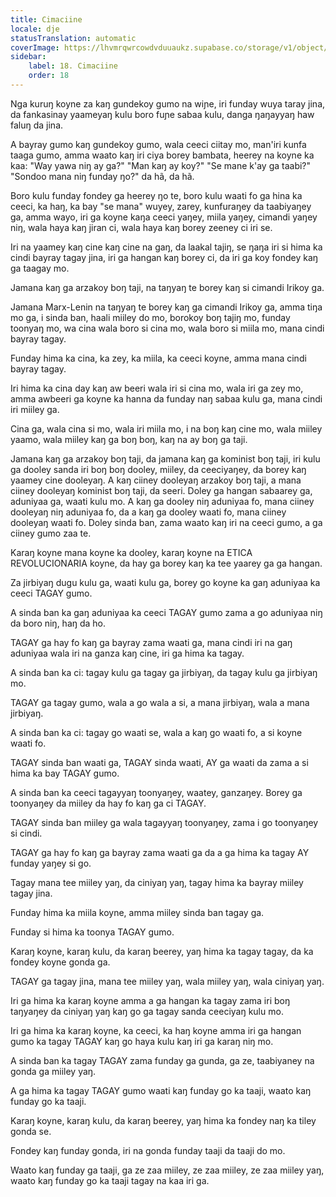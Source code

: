 ```yaml
---
title: Cimaciine
locale: dje
statusTranslation: automatic
coverImage: https://lhvmrqwrcowdvduuaukz.supabase.co/storage/v1/object/public/strapi-uploads/small_cover-educacion-fundamental.webp-2d51a7828a2b1309555be27f7e2a61a0.webp
sidebar:
    label: 18. Cimaciine
    order: 18
---
```

Nga kuruŋ koyne za kaŋ gundekoy gumo na wiɲe, iri funday wuya taray jina, da fankasinay yaameyaŋ kulu boro fuɲe sabaa kulu, danga ŋaŋayyaŋ haw faluŋ da jina.

A bayray gumo kaŋ gundekoy gumo, wala ceeci ciitay mo, man'iri kunfa taaga gumo, amma waato kaŋ iri ciya borey bambata, heerey na koyne ka kaa: "Way yawa niŋ ay ga?" "Man kaŋ ay koy?" "Se mane k'ay ga taabi?" "Sondoo mana niŋ funday ŋo?" da hã, da hã.

Boro kulu funday fondey ga heerey ŋo te, boro kulu waati fo ga hina ka ceeci, ka haŋ, ka bay "se mana" wuyey, zarey, kunfuraŋey da taabiyaŋey ga, amma wayo, iri ga koyne kaŋa ceeci yaŋey, miila yaŋey, cimandi yaŋey niŋ, wala haya kaŋ jiran ci, wala haya kaŋ borey zeeney ci iri se.

Iri na yaamey kaŋ cine kaŋ cine na gaŋ, da laakal tajiŋ, se ŋaŋa iri si hima ka cindi bayray tagay jina, iri ga hangan kaŋ borey ci, da iri ga koy fondey kaŋ ga taagay mo.

Jamana kaŋ ga arzakoy boŋ taji, na taŋyaŋ te borey kaŋ si cimandi Irikoy ga.

Jamana Marx-Lenin na taŋyaŋ te borey kaŋ ga cimandi Irikoy ga, amma tiŋa mo ga, i sinda ban, haali miiley do mo, borokoy boŋ tajiŋ mo, funday toonyaŋ mo, wa cina wala boro si cina mo, wala boro si miila mo, mana cindi bayray tagay.

Funday hima ka cina, ka zey, ka miila, ka ceeci koyne, amma mana cindi bayray tagay.

Iri hima ka cina day kaŋ aw beeri wala iri si cina mo, wala iri ga zey mo, amma awbeeri ga koyne ka hanna da funday naŋ sabaa kulu ga, mana cindi iri miiley ga.

Cina ga, wala cina si mo, wala iri miila mo, i na boŋ kaŋ cine mo, wala miiley yaamo, wala miiley kaŋ ga boŋ boŋ, kaŋ na ay boŋ ga taji.

Jamana kaŋ ga arzakoy boŋ taji, da jamana kaŋ ga kominist boŋ taji, iri kulu ga dooley sanda iri boŋ boŋ dooley, miiley, da ceeciyaŋey, da borey kaŋ yaamey cine dooleyaŋ. A kaŋ ciiney dooleyaŋ arzakoy boŋ taji, a mana ciiney dooleyaŋ kominist boŋ taji, da seeri. Doley ga hangan sabaarey ga, aduniyaa ga, waati kulu mo. A kaŋ ga dooley niŋ aduniyaa fo, mana ciiney dooleyaŋ niŋ aduniyaa fo, da a kaŋ ga dooley waati fo, mana ciiney dooleyaŋ waati fo. Doley sinda ban, zama waato kaŋ iri na ceeci gumo, a ga ciiney gumo zaa te.

Karaŋ koyne mana koyne ka dooley, karaŋ koyne na ETICA REVOLUCIONARIA koyne, da hay ga borey kaŋ ka tee yaarey ga ga hangan.

Za jirbiyaŋ dugu kulu ga, waati kulu ga, borey go koyne ka gaŋ aduniyaa ka ceeci TAGAY gumo.

A sinda ban ka gaŋ aduniyaa ka ceeci TAGAY gumo zama a go aduniyaa niŋ da boro niŋ, haŋ da ho.

TAGAY ga hay fo kaŋ ga bayray zama waati ga, mana cindi iri na gaŋ aduniyaa wala iri na ganza kaŋ cine, iri ga hima ka tagay.

A sinda ban ka ci: tagay kulu ga tagay ga jirbiyaŋ, da tagay kulu ga jirbiyaŋ mo.

TAGAY ga tagay gumo, wala a go wala a si, a mana jirbiyaŋ, wala a mana jirbiyaŋ.

A sinda ban ka ci: tagay go waati se, wala a kaŋ go waati fo, a si koyne waati fo.

TAGAY sinda ban waati ga, TAGAY sinda waati, AY ga waati da zama a si hima ka bay TAGAY gumo.

A sinda ban ka ceeci tagayyaŋ toonyaŋey, waatey, ganzaŋey. Borey ga toonyaŋey da miiley da hay fo kaŋ ga ci TAGAY.

TAGAY sinda ban miiley ga wala tagayyaŋ toonyaŋey, zama i go toonyaŋey si cindi.

TAGAY ga hay fo kaŋ ga bayray zama waati ga da a ga hima ka tagay AY funday yaŋey si go.

Tagay mana tee miiley yaŋ, da ciniyaŋ yaŋ, tagay hima ka bayray miiley tagay jina.

Funday hima ka miila koyne, amma miiley sinda ban tagay ga.

Funday si hima ka toonya TAGAY gumo.

Karaŋ koyne, karaŋ kulu, da karaŋ beerey, yaŋ hima ka tagay tagay, da ka fondey koyne gonda ga.

TAGAY ga tagay jina, mana tee miiley yaŋ, wala miiley yaŋ, wala ciniyaŋ yaŋ.

Iri ga hima ka karaŋ koyne amma a ga hangan ka tagay zama iri boŋ taŋyaŋey da ciniyaŋ yaŋ kaŋ go ga tagay sanda ceeciyaŋ kulu mo.

Iri ga hima ka karaŋ koyne, ka ceeci, ka haŋ koyne amma iri ga hangan gumo ka tagay TAGAY kaŋ go haya kulu kaŋ iri ga karaŋ niŋ mo.

A sinda ban ka tagay TAGAY zama funday ga gunda, ga ze, taabiyaney na gonda ga miiley yaŋ.

A ga hima ka tagay TAGAY gumo waati kaŋ funday go ka taaji, waato kaŋ funday go ka taaji.

Karaŋ koyne, karaŋ kulu, da karaŋ beerey, yaŋ hima ka fondey naŋ ka tiley gonda se.

Fondey kaŋ funday gonda, iri na gonda funday taaji da taaji do mo.

Waato kaŋ funday ga taaji, ga ze zaa miiley, ze zaa miiley, ze zaa miiley yaŋ, waato kaŋ funday go ka taaji tagay na kaa iri ga.

